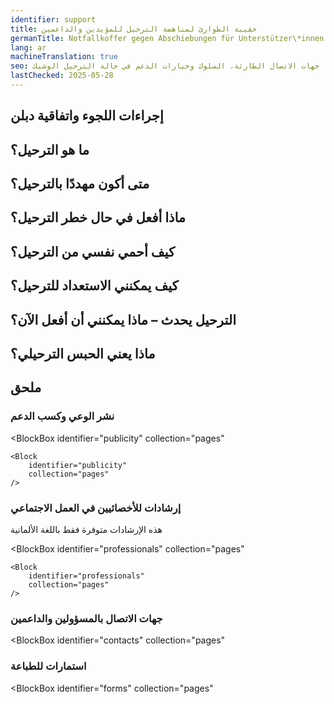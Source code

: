 ```yaml
---
identifier: support
title: حقيبة الطوارئ لمناهضة الترحيل للمؤيدين والداعمين
germanTitle: Notfallkoffer gegen Abschiebungen für Unterstützer\*innen
lang: ar
machineTranslation: true
seo: معلومات عملية للمساندين في ساكسونيا – الحقوق، جهات الاتصال الطارئة، السلوك وخيارات الدعم في حالة الترحيل الوشيك
lastChecked: 2025-05-28
---
```


<Block identifier="kit-intro" />

<SupportBox title="إرشادات إضافية للداعمين المتطوعين">
    <Block identifier="kit-intro-support"/>
</SupportBox>

<Block identifier="kit-advice" />

<SupportBox title="إرشادات إضافية للداعمين المتطوعين">
    <Block identifier="kit-advice-support"/>
</SupportBox>

## إجراءات اللجوء واتفاقية دبلن

<Block identifier="kit-procedure-dublin"/>

<SupportBox title="إرشادات إضافية للداعمين المتطوعين">
    <Block identifier="kit-procedure-support"/>
</SupportBox>

## ما هو الترحيل؟

<Block identifier="kit-deportation-definition" />

## متى أكون مهددًا بالترحيل؟

<Block identifier="kit-deportation-risk" />

<SupportBox title="إرشادات إضافية للداعمين المتطوعين">
    <Block identifier="kit-deportation-risk-support"/>
</SupportBox>

## ماذا أفعل في حال خطر الترحيل؟

<Block identifier="kit-stress" />

<SupportBox title="إرشادات إضافية للداعمين المتطوعين">
    <Block identifier="kit-stress-support"/>
</SupportBox>

<Block identifier="kit-residence" />

<SupportBox title="إرشادات إضافية للداعمين المتطوعين">
    <Block identifier="kit-residence-support"/>
</SupportBox>

## كيف أحمي نفسي من الترحيل؟

<Block identifier="kit-prevent-deportation" />

## كيف يمكنني الاستعداد للترحيل؟

<Block identifier="kit-prepare-deportation" />

<SupportBox title="إرشادات إضافية للداعمين المتطوعين">
    <Block identifier="kit-prepare-deportation-support"/>
</SupportBox>

## الترحيل يحدث – ماذا يمكنني أن أفعل الآن؟

<Block identifier="kit-police" />

<SupportBox title="إرشادات إضافية للداعمين المتطوعين">
    <Block identifier="kit-police-support"/>
</SupportBox>

<Block identifier="kit-ongoing-deportation" />

<SupportBox title="إرشادات إضافية للداعمين المتطوعين">
    <Block identifier="kit-ongoing-deportation-support"/>
</SupportBox>

## ماذا يعني الحبس الترحيلي؟

<Block identifier="kit-detention" />

## ملحق

<Block identifier="kit-outro" />

### نشر الوعي وكسب الدعم

<BlockBox
    identifier="publicity"
    collection="pages"
>
    <Block
        identifier="publicity"
        collection="pages"
    />
</BlockBox>

###  إرشادات للأخصائيين في العمل الاجتماعي

هذه الإرشادات متوفرة فقط باللغة الألمانية

<BlockBox
    identifier="professionals"
    collection="pages"
>
    <Block
        identifier="professionals"
        collection="pages"
    />
</BlockBox>

### جهات الاتصال بالمسؤولين والداعمين

<BlockBox
  identifier="contacts"
  collection="pages"
>
  <Block
    identifier="contacts"
    collection="pages"
  />
</BlockBox>

### استمارات للطباعة

<BlockBox
  identifier="forms"
  collection="pages"
>
  <Block
    identifier="forms"
    collection="pages"
  />
</BlockBox>

